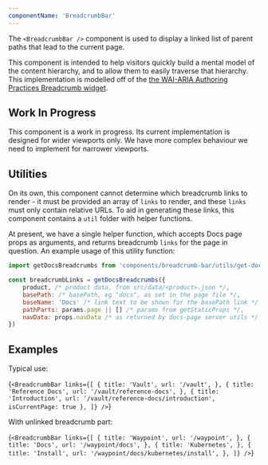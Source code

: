 ```yaml
---
componentName: 'BreadcrumbBar'
---
```


The `<BreadcrumbBar />` component is used to display a linked list of parent paths that lead to the current page.

This component is intended to help visitors quickly build a mental model of the content hierarchy, and to allow them to easily traverse that hierarchy. This implementation is modelled off of the [the WAI-ARIA Authoring Practices Breadcrumb widget](https://www.w3.org/TR/wai-aria-practices-1.1/#breadcrumb).

## Work In Progress

This component is a work in progress. Its current implementation is designed for wider viewports only. We have more complex behaviour we need to implement for narrower viewports.

## Utilities

On its own, this component cannot determine which breadcrumb links to render - it must be provided an array of `links` to render, and these `links` must only contain relative URLs. To aid in generating these links, this component contains a `util` folder with helper functions.

At present, we have a single helper function, which accepts Docs page props as arguments, and returns breadcrumb `links` for the page in question. An example usage of this utility function:

```js
import getDocsBreadcrumbs from 'components/breadcrumb-bar/utils/get-docs-breadcrumbs'

const breadcrumbLinks = getDocsBreadcrumbs({
	product, /* product data, from src/data/<product>.json */,
	basePath: /* basePath, eg "docs", as set in the page file */,
	baseName: 'Docs' /* link text to be shown for the basePath link */,
	pathParts: params.page || [] /* params from getStaticProps */,
	navData: props.navData /* as returned by docs-page server utils */,
})
```

## Examples

Typical use:

<LiveComponent>{`
<BreadcrumbBar
  links={[
    {
      title: 'Vault',
      url: '/vault',
    },
    {
      title: 'Reference Docs',
      url: '/vault/reference-docs',
    },
    {
      title: 'Introduction',
      url: '/vault/reference-docs/introduction',
      isCurrentPage: true
    },
  ]}
/>
`}</LiveComponent>

With unlinked breadcrumb part:

<LiveComponent>{`
<BreadcrumbBar
  links={[
    {
      title: 'Waypoint',
      url: '/waypoint',
    },
    {
      title: 'Docs',
      url: '/waypoint/docs',
    },
    {
      title: 'Kubernetes',
    },
    {
      title: 'Install',
      url: '/waypoint/docs/kubernetes/install',
    },
  ]}
/>
`}</LiveComponent>
